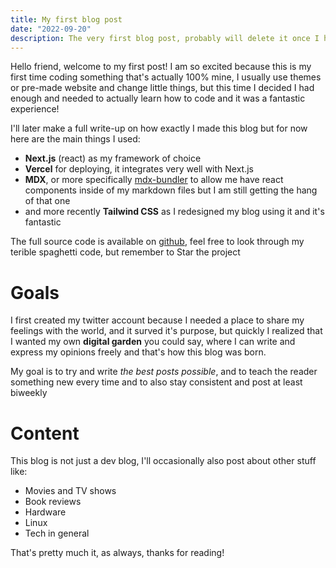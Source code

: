 ```yaml
---
title: My first blog post
date: "2022-09-20"
description: The very first blog post, probably will delete it once I have a few other ones on the site
---
```


Hello friend, welcome to my first post! I am so excited because this is my first time coding something that's actually 100% mine, I usually use themes or pre-made website and change little things, but this time I decided I had enough and needed to actually learn how to code and it was a fantastic experience!

I'll later make a full write-up on how exactly I made this blog but for now here
are the main things I used:

- **Next.js** (react) as my framework of choice
- **Vercel** for deploying, it integrates very well with Next.js
- **MDX**, or more specifically [mdx-bundler](https://github.com/kentcdodds/mdx-bundler) to allow me have react components inside of my markdown files but I am still getting the hang of that one
- and more recently **Tailwind CSS** as I redesigned my blog using it and it's fantastic

The full source code is available on <a href="https://github.com/spcbfr/nextjs-blog" target="_blank">github</a>, feel free to look through my terible spaghetti code, but remember to Star the project

# Goals

I first created my twitter account because I needed a place to share my feelings with the world, and it surved it's purpose, but quickly I realized that I wanted my own **digital garden** you could say, where I can write and express my opinions freely and that's how this blog was born.

My goal is to try and write _the best posts possible_, and to teach the reader something new every time and to also stay consistent and post at least biweekly

# Content

This blog is not just a dev blog, I'll occasionally also post about other stuff like:

- Movies and TV shows
- Book reviews
- Hardware
- Linux
- Tech in general

That's pretty much it, as always, thanks for reading!

